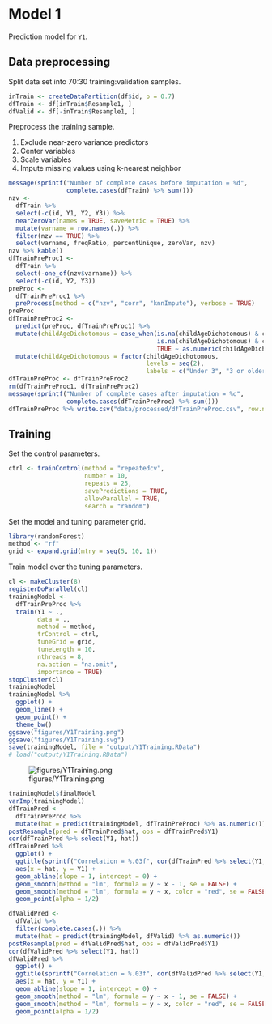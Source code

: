 # Model 1

Prediction model for `Y1`.


## Data preprocessing

Split data set into 70:30 training:validation samples.

```r
inTrain <- createDataPartition(df$id, p = 0.7)
dfTrain <- df[inTrain$Resample1, ]
dfValid <- df[-inTrain$Resample1, ]
```

Preprocess the training sample.

1. Exclude near-zero variance predictors
2. Center variables
3. Scale variables
4. Impute missing values using k-nearest neighbor

```r
message(sprintf("Number of complete cases before imputation = %d",
                complete.cases(dfTrain) %>% sum()))
nzv <- 
  dfTrain %>% 
  select(-c(id, Y1, Y2, Y3)) %>% 
  nearZeroVar(names = TRUE, saveMetric = TRUE) %>%
  mutate(varname = row.names(.)) %>% 
  filter(nzv == TRUE) %>% 
  select(varname, freqRatio, percentUnique, zeroVar, nzv) 
nzv %>% kable()
dfTrainPreProc1 <-
  dfTrain %>% 
  select(-one_of(nzv$varname)) %>% 
  select(-c(id, Y2, Y3))
preProc <-
  dfTrainPreProc1 %>% 
  preProcess(method = c("nzv", "corr", "knnImpute"), verbose = TRUE)
preProc
dfTrainPreProc2 <-  
  predict(preProc, dfTrainPreProc1) %>% 
  mutate(childAgeDichotomous = case_when(is.na(childAgeDichotomous) & childAge < 3 ~ 1,
                                         is.na(childAgeDichotomous) & childAge >= 3 ~ 2,
                                         TRUE ~ as.numeric(childAgeDichotomous))) %>% 
  mutate(childAgeDichotomous = factor(childAgeDichotomous, 
                                      levels = seq(2), 
                                      labels = c("Under 3", "3 or older")))
dfTrainPreProc <- dfTrainPreProc2
rm(dfTrainPreProc1, dfTrainPreProc2)
message(sprintf("Number of complete cases after imputation = %d",
                complete.cases(dfTrainPreProc) %>% sum()))
dfTrainPreProc %>% write.csv("data/processed/dfTrainPreProc.csv", row.names = FALSE)
```

## Training

Set the control parameters.

```r
ctrl <- trainControl(method = "repeatedcv",
                     number = 10,
                     repeats = 25,
                     savePredictions = TRUE,
                     allowParallel = TRUE,
                     search = "random")
```

Set the model and tuning parameter grid.

```r
library(randomForest)
method <- "rf"
grid <- expand.grid(mtry = seq(5, 10, 1))
```

Train model over the tuning parameters.

```r
cl <- makeCluster(8)
registerDoParallel(cl)
trainingModel <-
  dfTrainPreProc %>% 
  train(Y1 ~ .,
        data = .,
        method = method,
        trControl = ctrl,
        tuneGrid = grid,
        tuneLength = 10,
        nthreads = 8,
        na.action = "na.omit",
        importance = TRUE)
stopCluster(cl)
trainingModel
trainingModel %>% 
  ggplot() + 
  geom_line() +
  geom_point() +
  theme_bw()
ggsave("figures/Y1Training.png")
ggsave("figures/Y1Training.svg")
save(trainingModel, file = "output/Y1Training.RData")
# load("output/Y1Training.RData")
```

![figures/Y1Training.png](figures/Y1Training.png)

```r
trainingModel$finalModel
varImp(trainingModel)
dfTrainPred <- 
  dfTrainPreProc %>% 
  mutate(hat = predict(trainingModel, dfTrainPreProc) %>% as.numeric())
postResample(pred = dfTrainPred$hat, obs = dfTrainPred$Y1)
cor(dfTrainPred %>% select(Y1, hat))
dfTrainPred %>% 
  ggplot() +
  ggtitle(sprintf("Correlation = %.03f", cor(dfTrainPred %>% select(Y1, hat)) %>% .[1, 2])) +
  aes(x = hat, y = Y1) +
  geom_abline(slope = 1, intercept = 0) +
  geom_smooth(method = "lm", formula = y ~ x - 1, se = FALSE) +
  geom_smooth(method = "lm", formula = y ~ x, color = "red", se = FALSE) +
  geom_point(alpha = 1/2)
```

```r
dfValidPred <- 
  dfValid %>% 
  filter(complete.cases(.)) %>% 
  mutate(hat = predict(trainingModel, dfValid) %>% as.numeric())
postResample(pred = dfValidPred$hat, obs = dfValidPred$Y1)
cor(dfValidPred %>% select(Y1, hat))
dfValidPred %>% 
  ggplot() +
  ggtitle(sprintf("Correlation = %.03f", cor(dfValidPred %>% select(Y1, hat)) %>% .[1, 2])) +
  aes(x = hat, y = Y1) +
  geom_abline(slope = 1, intercept = 0) +
  geom_smooth(method = "lm", formula = y ~ x - 1, se = FALSE) +
  geom_smooth(method = "lm", formula = y ~ x, color = "red", se = FALSE) +
  geom_point(alpha = 1/2)
```
